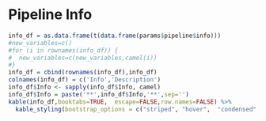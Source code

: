 
# Pipeline Info  

```r
info_df = as.data.frame(t(data.frame(params$pipeline$info)))
#new_variables=c()
#for (i in rownames(info_df)) {
#  new_variables=c(new_variables,camel(i))
#}
info_df = cbind(rownames(info_df),info_df)
colnames(info_df) = c('Info','Description')
info_df$Info <- sapply(info_df$Info, camel)
info_df$Info = paste('**',info_df$Info,'**',sep='')
kable(info_df,booktabs=TRUE,  escape=FALSE,row.names=FALSE) %>%
  kable_styling(bootstrap_options = c("striped", "hover",  "condensed", "responsive"),full_width = F, position = "center")
```
